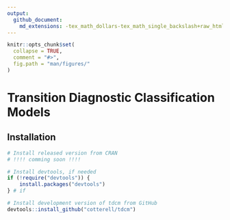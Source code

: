```yaml
---
output: 
  github_document:
    md_extensions: -tex_math_dollars-tex_math_single_backslash+raw_html
---
```


<!-- README.md is generated from README.Rmd. Please edit that file -->

```r
knitr::opts_chunk$set(
  collapse = TRUE,
  comment = "#>",
  fig.path = "man/figures/"
)
```

# Transition Diagnostic Classification Models

## Installation

::: .pkgdown-release
```r
# Install released version from CRAN
# !!!! comming soon !!!!
```
:::

::: .pkgdown-devel
```r
# Install devtools, if needed
if (!require("devtools")) {
    install.packages("devtools")
} # if

# Install development version of tdcm from GitHub
devtools::install_github("cotterell/tdcm")
```
:::
